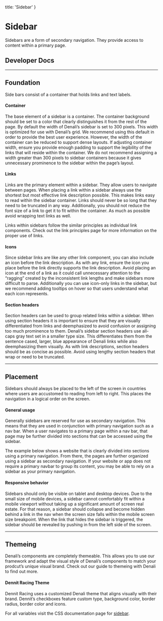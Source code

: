 
  title: 'Sidebar'
}

# Sidebar
Sidebars are a form of secondary navigation. They provide access to content within a primary page. 

## Developer Docs

<div className="row">
  <ResourceCard name="CSS" icon="css" caption="Avaiable Now" link="https://denali-design.github.io/denali-css/?path=/story/components-sidebar--default" />
  <ResourceCard name="Ember" icon="ember" caption="Avaiable Now" link="https://denali-design.github.io/denali-ember/?path=/story/denalisidebar--default" />
  <ResourceCard name="React" icon="react" caption="Avaiable Now" link="https://denali-design.github.io/denali-react/?path=/story/components-dnsidebar--playground" />
</div>

---

## Foundation
Side bars consist of a container that holds links and text labels.

<SingleImage 
  image="/images/components/sidebar/foundation.png"
/>

#### Container
The base element of a sidebar is a container. The container background should be set to a color that clearly distinguishes it from the rest of the page. By default the width of Denali’s sidebar is set to 300 pixels. This width is optimized for use with Denali’s grid. We recommend using this default in order to provide the best user experience. However, the width of the container can be reduced to support dense layouts. If adjusting container width, ensure you provide enough padding to support the legibility of the links that will reside within the container. We do not recommend assigning a width greater than 300 pixels to sidebar containers because it gives unnecessary prominence to the sidebar within the page’s layout. 

<SingleImage 
  image="/images/components/sidebar/foundation-container.png"
/>

<DoubleImage 
  firstType="do"
  firstImage="/images/components/sidebar/foundation-container-do.png"
  firstCaption="provide a container that is wide enough to support link legibility."
  secondType="dont"
  secondImage="/images/components/sidebar/foundation-container-dont.png"
  secondCaption="wrap links extensively or bleed links outside of the container as they will become difficult to read."
/>

#### Links
Links are the primary element within a sidebar. They allow users to navigate between pages. When placing a link within a sidebar always use the shortest but most effective link description possible. This makes links easy to read within the sidebar container. Links should never be so long that they need to be truncated in any way. Additionally, you should not reduce the font size of a link to get it to fit within the container. As much as possible avoid wrapping text links as well.

<Alert type="info" icon="information-circle-solid">
  <p>Links within sidebars follow the similar principles as individual link components. Check out the link principles page for more information on the proper use of links.</p>
</Alert>

<SingleImage 
  image="/images/components/sidebar/foundation-links.png"
/>

<DoubleImage 
  firstType="do"
  firstImage="/images/components/sidebar/foundation-links-do.png"
  firstCaption="use concise link descriptions that fit comfortably within a sidebar container."
  secondType="dont"
  secondImage="/images/components/sidebar/foundation-links-dont.png"
  secondCaption="use link descriptions that are so long they need to be truncated to fit the container width."
/>

#### Icons 
Since sidebar links are like any other link component, you can also include an icon before the link description. As with any link, ensure the icon you place before the link directly supports the link description. Avoid placing an icon at the end of a link as it could call unnecessary attention to the “ragging” created by the inconsistent link lengths and make sidebars more difficult to parse.  Additionally you can use icon-only links in the sidebar, but we recommend adding tooltips on hover so that users understand what each icon represents. 

<SingleImage 
  image="/images/components/sidebar/foundation-icons.png"
/>

<DoubleImage 
  firstType="do"
  firstImage="/images/components/sidebar/foundation-icons-do.png"
  firstCaption="add a supporting icon before links in a sidebar if desired."
  secondType="dont"
  secondImage="/images/components/sidebar/foundation-icons-dont.png"
  secondCaption="add supporting icons to the end of links within a sidebar to avoid bringing unnecessary emphasis to the ragging of the links."
/>

#### Section headers
Section headers can be used to group related links within a sidebar. When using section headers it is important to ensure that they are visually differentiated from links and deemphasized to avoid confusion or assigning too much prominence to them. Denali’s sidebar section headers use all-caps gray text set in a smaller type size. This differentiates them from the sentence cased, larger, blue appearance of Denali links while also deemphasizing them visually. As with link descriptions, section headers should be as concise as possible. Avoid using lengthy section headers that wrap or need to be truncated. 

<SingleImage 
  image="/images/components/sidebar/foundation-headers.png"
/>

<DoubleImage 
  firstType="do"
  firstImage="/images/components/sidebar/foundation-headers-do.png"
  firstCaption="use concise link descriptions that fit comfortably within a sidebar container."
  secondType="dont"
  secondImage="/images/components/sidebar/foundation-headers-dont.png"
  secondCaption="use link descriptions that are so long they need to be truncated to fit the container width."
/>

---

## Placement
Sidebars should always be placed to the left of the screen in countries where users are accustomed to reading from left to right. This places the navigation in a logical order on the screen.

#### General usage
Generally sidebars are reserved for use as secondary navigation. This means that they are used in conjunction with primary navigation such as a nav bar. When a user navigates to a primary page within a nav bar, that page may be further divided into sections that can be accessed using the sidebar. 

The example below shows a website that is clearly divided into sections using a primary navigation. From there, the pages are further organized using a sidebar as secondary navigation. If your website or app does not require a primary navbar to group its content, you may be able to rely on a sidebar as your primary navigation. 

<SingleImage 
  image="/images/components/sidebar/placement.png"
/>

#### Responsive behavior
Sidebars should only be visible on tablet and desktop devices. Due to the small size of mobile devices, a sidebar cannot comfortably fit within a mobile viewport without taking up a significant amount of screen real estate. For that reason, a sidebar should collapse and become hidden behind a link in the nav when the screen size falls within the mobile screen size breakpoint. When the link that hides the sidebar is triggered, the sidebar should be revealed by pushing in from the left side of the screen. 

<SingleImage 
  image="/images/components/sidebar/placement-responsive.png"
/>

---

## Themeing
Denali’s components are completely themeable. This allows you to use our framework and adapt the visual style of Denali’s components to match your prodcut’s unique visual brand. Check out our guide to themeing with Denali to find out more.

#### Dennit Racing Theme
Dennit Racing uses a customized Denali theme that aligns visually with their brand. Dennit’s checkboxes feature custom type, background color, border radius, border color and icons.

<SingleImage 
  image="/images/components/sidebar/theming.png" 
/>

For all variables visit the CSS documentation page for [sidebar](https://denali-design.github.io/denali-css/?path=/story/get-started-variables--page#sidebar).



